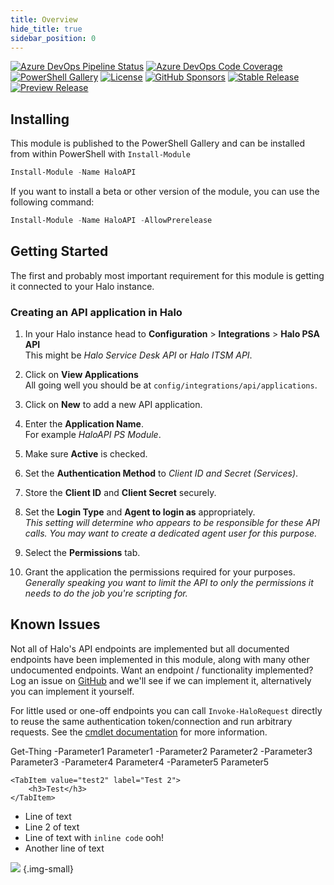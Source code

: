 ```yaml
---
title: Overview
hide_title: true
sidebar_position: 0
---
```


[![Azure DevOps Pipeline Status](https://img.shields.io/azure-devops/tests/MSPsUK/HaloAPI/4?style=for-the-badge)](https://dev.azure.com/MSPsUK/HaloAPI/_build?definitionId=4)
[![Azure DevOps Code Coverage](https://img.shields.io/azure-devops/coverage/MSPsUK/HaloAPI/4?style=for-the-badge)](https://dev.azure.com/MSPsUK/HaloAPI/_build?definitionId=4)
[![PowerShell Gallery](https://img.shields.io/powershellgallery/dt/HaloAPI?style=for-the-badge)](https://www.powershellgallery.com/packages/HaloAPI/)
[![License](https://img.shields.io/github/license/homotechsual/HaloAPI?style=for-the-badge)](https://haloapi.mit-license.org/)
[![GitHub Sponsors](https://img.shields.io/github/sponsors/homotechsual?style=for-the-badge)](https://github.com/sponsors/homotechsual/)
[![Stable Release](https://img.shields.io/powershellgallery/v/HaloAPI?label=Stable+Release&style=for-the-badge)](https://www.powershellgallery.com/packages/HaloAPI/)
[![Preview Release](https://img.shields.io/powershellgallery/v/HaloAPI?label=Preview+Release&include_prereleases&style=for-the-badge)](https://www.powershellgallery.com/packages/HaloAPI/)

## Installing

This module is published to the PowerShell Gallery and can be installed from within PowerShell with `Install-Module`

```PowerShell
Install-Module -Name HaloAPI
```

If you want to install a beta or other version of the module, you can use the following command:

```PowerShell
Install-Module -Name HaloAPI -AllowPrerelease
```

## Getting Started

The first and probably most important requirement for this module is getting it connected to your Halo instance.

### Creating an API application in Halo

1. In your Halo instance head to **Configuration** > **Integrations** > **Halo PSA API**  
This might be *Halo Service Desk API* or *Halo ITSM API*.

1. Click on **View Applications**  
All going well you should be at `config/integrations/api/applications`.

1. Click on **New** to add a new API application.

1. Enter the **Application Name**.  
For example *HaloAPI PS Module*.

1. Make sure **Active** is checked.

1. Set the **Authentication Method** to *Client ID and Secret (Services)*.

1. Store the **Client ID** and **Client Secret** securely.

1. Set the **Login Type** and **Agent to login as** appropriately.  
*This setting will determine who appears to be responsible for these API calls. You may want to create a dedicated agent user for this purpose.*

1. Select the **Permissions** tab.

1. Grant the application the permissions required for your purposes.  
*Generally speaking you want to limit the API to only the permissions it needs to do the job you're scripting for.*

## Known Issues

Not all of Halo's API endpoints are implemented but all documented endpoints have been implemented in this module, along with many other undocumented endpoints. Want an endpoint / functionality implemented? Log an issue on [GitHub](https://github.com/homotechsual/haloapi/issues) and we'll see if we can implement it, alternatively you can implement it yourself.

For little used or one-off endpoints you can call `Invoke-HaloRequest` directly to reuse the same authentication token/connection and run arbitrary requests. See the [cmdlet documentation](/modules/haloapi/Invoke-HaloRequest) for more information.

<CodeBlock language="powershell">
    Get-Thing -Parameter1 Parameter1 -Parameter2 Parameter2 -Parameter3 Parameter3 -Parameter4 Parameter4 -Parameter5 Parameter5
</CodeBlock>

<Tabs>
    <TabItem value="test" label="Test 1" default>
        <XMLCode />
    </TabItem>
    
    <TabItem value="test2" label="Test 2">
        <h3>Test</h3>
    </TabItem>

</Tabs>

* Line of text
* Line 2 of text
* Line of text with `inline code` ooh!
* Another line of text

![](https://th.bing.com/th/id/OIP.h5roJ6u_SvOE3eriit6oTQHaEc?pid=ImgDet&rs=1) {.img-small}